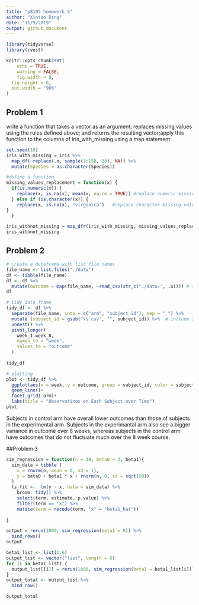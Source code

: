 ```yaml
---
title: "p8105 homework 5"
author: "Xintao Ding"
date: "11/9/2019"
output: github_document
---
```



```r
library(tidyverse)
library(rvest)

knitr::opts_chunk$set(
	echo = TRUE,
	warning = FALSE,
	fig.width = 8, 
  fig.height = 6,
  out.width = "90%"
)

```


## Problem 1 
write a function that takes a vector as an argument; replaces missing values using the rules defined above; and returns the resulting vector;apply this function to the columns of iris_with_missing using a map statement
```r
set.seed(10)
iris_with_missing = iris %>% 
  map_df(~replace(.x, sample(1:150, 20), NA)) %>%
  mutate(Species = as.character(Species))

#define a function
missing_values_replacement = function(x) {
  if(is.numeric(x)) {
    replace(x, is.na(x), mean(x, na.rm = TRUE)) #replace numeric missing values with mean 
  } else if (is.character(x)) {
    replace(x, is.na(x), "virginica")   #replace character missing values with a certain word
}
  }

iris_withnot_missing = map_dfr(iris_with_missing, missing_values_replacement) # map the function to iris_with_missing
iris_withnot_missing
```

## Problem 2

```r
# create a dataframe with list file names
file_name <- list.files("./data") 
df <- tibble(file_name)
df <- df %>% 
  mutate(outcome = map(file_name, ~read_csv(str_c("./data/", .x)))) # iterate file names and save as a new variable
df

# tidy data frame
tidy_df <- df %>% 
  separate(file_name, into = c("arm", "subject_id"), sep = "_") %>% 
  mutate (subject_id = gsub("\\.csv", "", subject_id)) %>%  # include subject ID
  unnest() %>% 
  pivot_longer(
    week_1:week_8,
    names_to = "week",
    values_to = "outcome"
  )
  
tidy_df

# plotting
plot <- tidy_df %>% 
  ggplot(aes(x = week, y = outcome, group = subject_id, color = subject_id)) +
  geom_line()+
  facet_grid(~arm)+
  labs(title = "Observatinos on Each Subject over Time")
plot
```
Subjects in control arm have overall lower outcomes than those of subjects in the experimental arm. Subjects in the experimantal arm also see a bigger variance in outcome over 8 weeks, whereas subjects in the control arm have outcomes that do not fluctuate much over the 8 week course. 

##Problem 3
```r
sim_regression = function(n = 30, beta0 = 2, beta1){
  sim_data = tibble (
    x = rnorm(n, mean = 0, sd = 1),
    y = beta0 + beta1 * x + rnorm(n, 0, sd = sqrt(50))
  )
  ls_fit <-  lm(y ~ x, data = sim_data) %>% 
    broom::tidy() %>% 
    select(term, estimate, p.value) %>% 
    filter(term == "x") %>% 
    mutate(term = recode(term, "x" = "beta1_hat"))
  
}

output = rerun(1000, sim_regression(beta1 = 0)) %>% 
  bind_rows()
output

beta1_list <- list(1:6)
output_list <- vector("list", length = 6)
for (i in beta1_list) {
  output_list[[i]] = rerun(1000, sim_regression(beta1 = beta1_list[i]))
}
output_total <- output_list %>% 
  bind_row()

output_total
```

